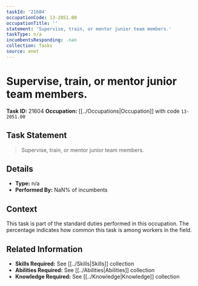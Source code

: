```yaml
---
taskId: '21604'
occupationCode: 13-2051.00
occupationTitle: ''
statement: 'Supervise, train, or mentor junior team members.'
taskType: n/a
incumbentsResponding: .nan
collection: Tasks
source: onet
---
```

# Supervise, train, or mentor junior team members.

**Task ID:** 21604
**Occupation:** [[../Occupations|Occupation]] with code `13-2051.00`

## Task Statement

> Supervise, train, or mentor junior team members.

## Details

- **Type:** n/a
- **Performed By:** NaN% of incumbents

## Context

This task is part of the standard duties performed in this occupation. The percentage indicates how common this task is among workers in the field.

## Related Information

- **Skills Required:** See [[../Skills|Skills]] collection
- **Abilities Required:** See [[../Abilities|Abilities]] collection
- **Knowledge Required:** See [[../Knowledge|Knowledge]] collection
